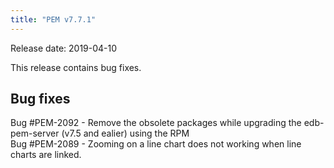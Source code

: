 ```yaml
---
title: "PEM v7.7.1"
---
```




Release date: 2019-04-10

This release contains bug fixes.

## Bug fixes

Bug \#PEM-2092 - Remove the obsolete packages while upgrading the edb-pem-server (v7.5 and ealier) using the RPM  
Bug \#PEM-2089 - Zooming on a line chart does not working when line charts are linked.
